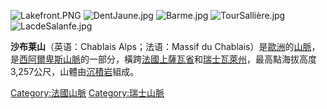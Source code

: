 {{Infobox mountain range
| name = 沙布莱山
| other_name = {{lang-fr|Préalpes franco-suisses}}
| photo = Dents du midi2.jpg
| photo_caption = Dents du Midi之七峰
| highest = {{tsl|en|Dents du Midi|}}
| elevation = {{convert|3257|m|ft|0}}
| lat_d  = 46 | lat_m  =  9 | lat_s  = 45 | lat_NS  = N
| long_d =  6 | long_m = 55 | long_s = 25 | long_EW = E
| country = {{瑞士}}
| country1 = {{法國}}
| region = 瑞士[[瓦萊州|瓦萊州]]
| region1 = 法國[[上薩瓦省|上薩瓦省]]
| parent = [[阿爾卑斯山|阿爾卑斯山]]
| border = [[伯尔尼山|伯尔尼山]]、[[蒙勃朗山|蒙勃朗山]]
| pushpin_map = Alps
| map =
| map_caption =
| region_type =
| length_mi = | length_orientation =
| width_mi = | width_orientation =
| geology = | period = | orogeny =
}}

[[Image:Lakefront.PNG|right]]
[[Image:DentJaune.jpg|right]]
[[Image:Barme.jpg|right]]
[[Image:TourSallière.jpg|right]]
[[Image:LacdeSalanfe.jpg|right]]

'''沙布莱山'''（英语：Chablais Alps；法语：Massif du Chablais）是[[歐洲|歐洲]]的[[山脈|山脈]]，是[[西阿爾卑斯山脈|西阿爾卑斯山脈]]的一部分，橫跨[[法國|法國]][[上薩瓦省|上薩瓦省]]和[[瑞士|瑞士]][[瓦萊州|瓦萊州]]，最高點海拔高度3,257公尺，山體由[[沉積岩|沉積岩]]組成。

{{Switzerland-geo-stub}}
{{France-geo-stub}}
[[Category:法國山脈|Category:法國山脈]]
[[Category:瑞士山脈|Category:瑞士山脈]]